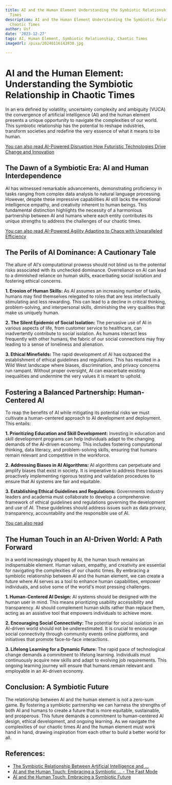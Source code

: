 ```yaml
---
title: AI and the Human Element Understanding the Symbiotic Relationship in Chaotic
  Times
description: AI and the Human Element Understanding the Symbiotic Relationship in
  Chaotic Times
author: Usf
date: '2023-12-27'
tags: AI, Human Element, Symbiotic Relationship, Chaotic Times
imageUrl: /pixa/20240116143930.jpg

---
```

# AI and the Human Element: Understanding the Symbiotic Relationship in Chaotic Times

In an era defined by volatility, uncertainty complexity and ambiguity (VUCA) the convergence of  artificial intelligence (AI) and the human element presents a unique opportunity to navigate the complexities of our world. This symbiotic relationship has the potential to reshape industries, transform societies and  redefine the very essence of what it means to be human.

[You can also read AI-Powered Disruption How  Futuristic  Technologies Drive  Change and Innovation](AI-Powered%20Disruption%20How%20Futuristic%20Technologies%20Drive%20Change%20and%20Innovation)


## The Dawn of a Symbiotic Era: AI and  Human  Interdependence

AI  has witnessed remarkable advancements, demonstrating proficiency in tasks ranging from  complex  data analysis  to natural language processing. However, despite these impressive capabilities AI still lacks the emotional intelligence empathy, and creativity inherent to  human  beings. This fundamental distinction highlights the  necessity of a harmonious partnership between AI and  humans where each entity contributes its unique strengths to address the challenges of  our chaotic  times.

[You can also read AI-Powered Agility Adapting to Chaos with Unparalleled Efficiency](AI-Powered%20Agility%20Adapting%20to%20Chaos%20with%20Unparalleled%20Efficiency)


## The Perils of AI Dominance: A Cautionary Tale

The allure of AI's computational prowess  should not blind  us to the potential  risks associated with its unchecked dominance. Overreliance on AI can  lead to a diminished reliance on human skills,  exacerbating social isolation  and fostering ethical concerns.

**1. Erosion of Human Skills:** As AI assumes an increasing number of tasks, humans may find themselves relegated to roles that are less intellectually stimulating and less  rewarding. This can lead to a decline in critical thinking, problem-solving, and interpersonal  skills, diminishing  the very qualities that make us uniquely human.

**2. The Silent  Epidemic of Social Isolation:** The pervasive use  of AI in various aspects of life, from customer service to healthcare, can inadvertently contribute to social isolation. As humans interact  less frequently with other humans, the fabric of our  social  connections may fray leading  to a sense of loneliness and alienation.

**3.  Ethical Minefields:** The rapid development of AI has outpaced the establishment of ethical guidelines and regulations. This has resulted in a Wild West landscape where biases, discrimination, and privacy concerns run rampant. Without proper oversight, AI can exacerbate  existing inequalities and undermine  the  very values it is meant to uphold.

## Fostering a Balanced Partnership:  Human-Centered AI

To reap the benefits of AI while mitigating its potential risks we must cultivate a human-centered approach to AI development and deployment. This entails:

**1. Prioritizing Education and Skill Development:**  Investing  in education and skill development programs can help individuals adapt to the changing demands of  the AI-driven economy. This includes fostering computational  thinking, data literacy, and  problem-solving skills, ensuring that humans remain relevant and  competitive in the workforce.

**2. Addressing Biases in AI Algorithms:** AI algorithms can perpetuate and amplify biases that exist  in  society. It is imperative to address these biases proactively implementing rigorous testing and validation procedures to ensure that AI systems are fair and equitable.

**3. Establishing Ethical Guidelines and  Regulations:** Governments industry leaders and academia must  collaborate  to develop a comprehensive framework of  ethical guidelines and regulations governing  the development and  use of AI. These  guidelines should address issues such as data privacy, transparency, accountability  and the  responsible use of AI.

[You can also read ]()


## The Human Touch in an AI-Driven World: A Path Forward

In  a world increasingly shaped by AI, the human touch remains an indispensable element. Human values, empathy, and creativity are essential for navigating the  complexities  of  our chaotic times. By embracing a symbiotic relationship between AI and the human element, we can create  a future where AI serves as a tool to enhance human capabilities, empower individuals, and solve some of the world's most pressing  challenges.

**1.  Human-Centered AI  Design:** AI systems should be designed with the human user in mind.  This means prioritizing usability accessibility and  transparency. AI should complement human skills rather than replace them, acting as an assistive tool that empowers  individuals to achieve more.

**2. Encouraging Social Connectivity:** The potential for social isolation in  an AI-driven world should not be underestimated. It is crucial to encourage social connectivity through community events online platforms, and initiatives that promote face-to-face interactions.

**3. Lifelong Learning for a Dynamic Future:** The  rapid pace of technological change demands a  commitment to lifelong  learning. Individuals must continuously acquire new skills and  adapt to  evolving  job requirements. This  ongoing learning journey  will ensure that humans remain relevant and employable in  an  AI-driven economy.

## Conclusion: A Symbiotic Future

The relationship between AI and the human element is not a zero-sum game. By fostering a symbiotic partnership we can harness the strengths of both AI and humans to create a future that is more equitable, sustainable, and prosperous. This future demands a commitment to human-centered AI  design, ethical development, and ongoing learning. As we navigate the complexities of our chaotic times AI and the human element must work hand in  hand, drawing inspiration from  each  other to build a better world for all.

## References:
- [The Symbiotic Relationship Between Artificial Intelligence and ...](https://dhillemann.medium.com/the-symbiotic-relationship-between-artificial-intelligence-and-human-touch-a432f02b32c1?source=rss------digital_life-5)
- [AI and the Human Touch: Embracing a Symbiotic ... - The Fast Mode](https://www.thefastmode.com/expert-opinion/33648-ai-and-the-human-touch-embracing-a-symbiotic-future)
- [AI and the Human Touch: Embracing a Symbiotic Future](https://www.healthcareittoday.com/2023/11/01/ai-and-the-human-touch-embracing-a-symbiotic-future/)
